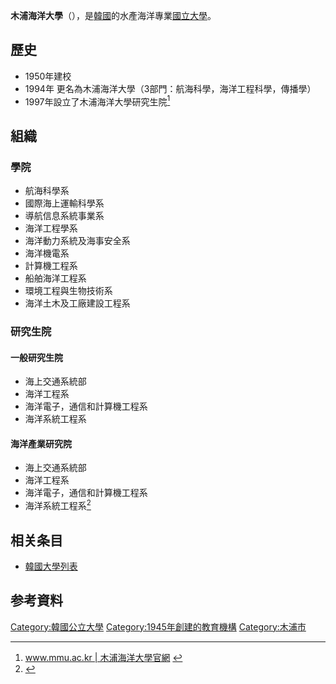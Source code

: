 {{refimprove|time=2016-09-25}}
{{University
|name            =木浦海洋大學
|native_name     ={{lang|ko|목포해양대학교}}
|Englishname      =Mokpo National Maritime University
|image           =
|motto           ={{lang|ko|진리탐구•성실봉사•해양개척}}
|zhmotto = <!-- 校训翻译 -->
|established     =1950年
|type            =国立
|country         = 
|campus         =
|mascot          =[[海豚|海豚]]
|religion        =
|affiliations    =
|footnotes       =
|website         ={{URL|http://www.mmu.ac.kr/ }}
|address         ={{KOR}}[[全羅南道|全羅南道]][[木浦市|木浦市]]
|telephone       =
|colors          =
|logo            =
}}
{{Infobox Korean name
| hangul         = 목포해양대학교
| hanja          = 木浦海洋大學校
| rr             = Mokpo Haeyang Daehakgyo
| mr             = Mok'po Haeyang Taehakkyo
}}

'''木浦海洋大學'''（{{kor|k=목포해양대학교|hanja=木浦海洋大學校}}），是[[韓國|韓國]]的水產海洋專業[[韩国国立大学列表|國立大學]]。

==歷史==
* 1950年建校
* 1994年 更名為木浦海洋大學（3部門：航海科學，海洋工程科學，傳播學）
* 1997年設立了木浦海洋大學研究生院<ref>[http://www4.hhlink.com/hhlink/ViewWebsiteCopy.aspx?u=www.mmu.ac.kr&linkname=%u6728%u6d66%u6d77%u6d0b%u5927%u5b78 www.mmu.ac.kr | 木浦海洋大學官網] {{Wayback|url=http://www4.hhlink.com/hhlink/ViewWebsiteCopy.aspx?u=www.mmu.ac.kr&linkname=%u6728%u6d66%u6d77%u6d0b%u5927%u5b78 |date=20170305014829 }}{{vc|date=2016-09-25}}</ref>
==組織==
===學院===
* 航海科學系
* 國際海上運輸科學系
* 導航信息系統事業系
* 海洋工程學系
* 海洋動力系統及海事安全系
* 海洋機電系
* 計算機工程系
* 船舶海洋工程系
* 環境工程與生物技術系
* 海洋土木及工廠建設工程系
===研究生院===
====一般研究生院====
* 海上交通系統部
* 海洋工程系
* 海洋電子，通信和計算機工程系
* 海洋系統工程系
====海洋產業研究院====
* 海上交通系統部
* 海洋工程系
* 海洋電子，通信和計算機工程系
* 海洋系統工程系<ref>{{Cite web |url=http://school.nihaowang.com/9527.html |title=韓國木浦海洋大學_Mokpo National Maritime University_全球院校庫 |accessdate=2016-09-24 |archive-date=2017-03-05 |archive-url=https://web.archive.org/web/20170305002918/http://school.nihaowang.com/9527.html |dead-url=no }}</ref>
==相关条目==
*[[韓國大學列表|韓國大學列表]]
==参考資料==
{{reflist}}

[[Category:韓國公立大學|Category:韓國公立大學]]
[[Category:1945年創建的教育機構|Category:1945年創建的教育機構]]
[[Category:木浦市|Category:木浦市]]